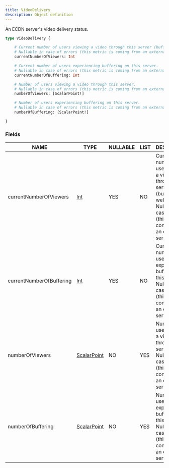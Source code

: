 ```yaml
---
title: VideoDelivery
description: Object definition
---
```


An ECDN server's video delivery status.

```graphql
type VideoDelivery {

	# Current number of users viewing a video through this server (buffering as well).
	# Nullable in case of errors (this metric is coming from an external service).
	currentNumberOfViewers: Int

	# Current number of users experiencing buffering on this server.
	# Nullable in case of errors (this metric is coming from an external service).
	currentNumberOfBuffering: Int

	# Number of users viewing a video through this server.
	# Nullable in case of errors (this metric is coming from an external service).
	numberOfViewers: [ScalarPoint!]

	# Number of users experiencing buffering on this server.
	# Nullable in case of errors (this metric is coming from an external service).
	numberOfBuffering: [ScalarPoint!]

}
```

### Fields

| NAME | TYPE | NULLABLE | LIST | DESCRIPTION |
| - | - | - | - | - |
| currentNumberOfViewers | [Int](../ecdn-api-scalars/Int) | YES | NO | Current number of users viewing a video through this server (buffering as well).<br/>Nullable in case of errors (this metric is coming from an external service). | 
| currentNumberOfBuffering | [Int](../ecdn-api-scalars/Int) | YES | NO | Current number of users experiencing buffering on this server.<br/>Nullable in case of errors (this metric is coming from an external service). | 
| numberOfViewers | [ScalarPoint](../ecdn-api-objects/ScalarPoint) | NO | YES | Number of users viewing a video through this server.<br/>Nullable in case of errors (this metric is coming from an external service). | 
| numberOfBuffering | [ScalarPoint](../ecdn-api-objects/ScalarPoint) | NO | YES | Number of users experiencing buffering on this server.<br/>Nullable in case of errors (this metric is coming from an external service). | 

